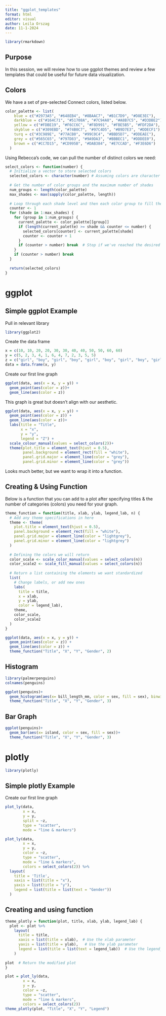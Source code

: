 ```yaml
---
title: "ggplot_templates"
format: html
editor: visual
author: Leila Orszag
date: 11-1-2024
---
```

```r
library(rmarkdown)
```


## Purpose

In this session, we will review how to use ggplot themes and review a few templates that could be useful for future data visualization. 

## Colors

We have a set of pre-selected Connect colors, listed below.

```r
color_palette <- list(
    blue = c("#2973A5", "#648EB4", "#8BAAC7", "#B1C7D9", "#D8E3EC"),
    darkblue = c("#164C71", "#51708A", "#7C94A8", "#A8B7C5", "#D3DBE2"),
    yellow = c("#FDBE19", "#F6CC6C", "#F8D991", "#FBE5B5", "#FDF2DA"),
    skyblue = c("#309EBD", "#74B0C7", "#97C4D5", "#B9D7E3", "#DDECF1"),
    turq = c("#3C989E", "#77ACB0", "#99C0C4", "#BBD5D7", "#DDEAEC"),
    grey = c("#565C65", "#797D83", "#9A9DA3", "#BBBEC1", "#DDDEE0"),
    brown = c("#CC7D15", "#CD995B", "#DAB384", "#E7CCAD", "#F3E6D6")
  )
```

Using Rebecca's code, we can pull the number of distinct colors we need:

```r
select_colors <- function(number) {
  # Initialize a vector to store selected colors
  selected_colors <- character(number) # Assuming colors are character strings
  
  # Get the number of color groups and the maximum number of shades
  num_groups <- length(color_palette)
  max_shades <- max(sapply(color_palette, length))
  
  # Loop through each shade level and then each color group to fill the selected_colors
  counter <- 1
  for (shade in 1:max_shades) {
    for (group in 1:num_groups) {
      current_palette <- color_palette[[group]]
      if (length(current_palette) >= shade && counter <= number) {
        selected_colors[counter] <- current_palette[shade]
        counter <- counter + 1
      }
      if (counter > number) break  # Stop if we've reached the desired number
    }
    if (counter > number) break
  }
  
  return(selected_colors)
}
```

# ggplot
## Simple ggplot Example
Pull in relevant library
```r
library(ggplot2)
```

Create the data frame
```r
x = c(10, 10, 20, 20, 30, 30, 40, 40, 50, 50, 60, 60)
y = c(5, 2, 3, 4, 1, 6, 4, 7, 2, 3, 5, 5)
z = c("girl", "boy", "girl", "boy", "girl", "boy", "girl", "boy", "girl", "boy", "girl", "boy")
data = data.frame(x, y)
```

Create our first line graph
```r
ggplot(data, aes(x = x, y = y)) + 
  geom_point(aes(color = z))+
  geom_line(aes(color = z))
```
This graph is great but doesn't align with our aesthetic.


```r
ggplot(data, aes(x = x, y = y)) + 
  geom_point(aes(color = z)) +
  geom_line(aes(color = z))+
  labs(title = "Title",
       x = "x",
       y = "y", 
       legend = "Z") +
  scale_colour_manual(values = select_colors(2))+
  theme(plot.title = element_text(hjust = 0.5), 
        panel.background = element_rect(fill = "white"),
        panel.grid.major = element_line(color = "grey"),
        panel.grid.minor = element_line(color = "grey"))
```
Looks much better, but we want to wrap it into a function.

## Creating & Using Function
Below is a function that you can add to a plot after specifying titles & the number of categories (colors) you need for your graph.
```r
theme_function = function(title, xlab, ylab, legend_lab, n) {
  # Add any theme specifications in here
  theme <- theme(
    plot.title = element_text(hjust = 0.5),
    panel.background = element_rect(fill = "white"),
    panel.grid.major = element_line(color = "lightgrey"),
    panel.grid.minor = element_line(color = "lightgrey")
  )
  
  # Defining the colors we will return
  color_scale <- scale_color_manual(values = select_colors(n))
  color_scale2 <- scale_fill_manual(values = select_colors(n))
  
  # Return a list containing the elements we want standardized
  list(
    # Change labels, or add new ones
    labs(
      title = title,
      x = xlab,
      y = ylab,
      color = legend_lab),
    theme, 
    color_scale,
    color_scale2
  )
}
```


```r
ggplot(data, aes(x = x, y = y)) + 
  geom_point(aes(color = z)) +
  geom_line(aes(color = z)) +
  theme_function("Title", "X", "Y", "Gender", 2)
```

## Histogram
```r
library(palmerpenguins)
colnames(penguins)
```

```r
ggplot(penguins)+
  geom_histogram(aes(x= bill_length_mm, color = sex, fill = sex), binwidth = 1)+
  theme_function("Title", "X", "Y", "Gender", 3)
```
## Bar Graph
```r
ggplot(penguins)+
  geom_bar(aes(x= island, color = sex, fill = sex))+
  theme_function("Title", "X", "Y", "Gender", 3)
```

# plotly
```r
library(plotly)
```

## Simple plotly Example
Create our first line graph
```r
plot_ly(data, 
        x = x, 
        y = y, 
        split = ~z, 
        type = "scatter", 
        mode = "line & markers")
```

```r
plot_ly(data, 
        x = x, 
        y = y, 
        color = ~z, 
        type = "scatter", 
        mode = "line & markers",
        colors = select_colors(2)) %>%
  layout(
    title = 'Title',
    xaxis = list(title = "x"),
    yaxis = list(title = "y"),
    legend = list(title = list(text = "Gender"))
  )
```

## Creating and using function
```r
theme_plotly = function(plot, title, xlab, ylab, legend_lab) {
  plot <- plot %>%  
    layout(
      title = title,
      xaxis = list(title = xlab),  # Use the xlab parameter
      yaxis = list(title = ylab),   # Use the ylab parameter
      legend = list(title = list(text = legend_lab))  # Use the legend_lab parameter
    )
  
plot  # Return the modified plot
}
```


```r
plot = plot_ly(data, 
        x = x, 
        y = y, 
        color = ~z, 
        type = "scatter", 
        mode = "line & markers",
        colors = select_colors(2))
theme_plotly(plot, "Title", "X", "Y", "Legend")
```

